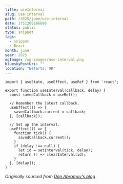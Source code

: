 ```yaml
---
title: useInterval
slug: use-interval
path: /2025/june/use-interval
date: 1751206166699
status: public
type: snippet
tags:
  - snippet
  - React
month: june
year: 2025
ogImage: /og-images/use-interval.png
blueskyPostUri: ""
location: "Netarts, OR"
---
```


```tsx
import { useState, useEffect, useRef } from 'react';
 
export function useInterval(callback, delay) {
  const savedCallback = useRef();
 
  // Remember the latest callback.
  useEffect(() => {
    savedCallback.current = callback;
  }, [callback]);
 
  // Set up the interval.
  useEffect(() => {
    function tick() {
      savedCallback.current();
    }
    if (delay !== null) {
      let id = setInterval(tick, delay);
      return () => clearInterval(id);
    }
  }, [delay]);
}
```

_Originally sourced from [Dan Abramov's blog](https://overreacted.io/making-setinterval-declarative-with-react-hooks/)_